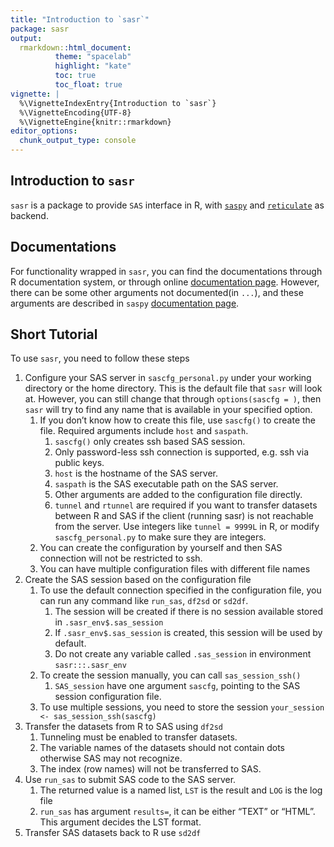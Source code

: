 ```yaml
---
title: "Introduction to `sasr`"
package: sasr
output:
  rmarkdown::html_document:
          theme: "spacelab"
          highlight: "kate"
          toc: true
          toc_float: true
vignette: |
  %\VignetteIndexEntry{Introduction to `sasr`}
  %\VignetteEncoding{UTF-8}
  %\VignetteEngine{knitr::rmarkdown}
editor_options:
  chunk_output_type: console
---
```



## Introduction to `sasr`

`sasr` is a package to provide `SAS` interface in R, with [`saspy`](https://sassoftware.github.io/saspy/) and [`reticulate`](https://rstudio.github.io/reticulate/) as backend.

## Documentations

For functionality wrapped in `sasr`, you can find the documentations through R documentation system, or through online [documentation page](https://insightsengineering.github.io/sasr/latest-tag/).
However, there can be some other arguments not documented(in `...`), and these arguments are described in `saspy` [documentation page](https://sassoftware.github.io/saspy/).

## Short Tutorial

To use `sasr`, you need to follow these steps

1. Configure your SAS server in `sascfg_personal.py` under your working directory or the home directory. This is the default file that `sasr` will look at. However, you can still change that through `options(sascfg = )`, then `sasr` will try to find any name that is available in your specified option.
    1. If you don't know how to create this file, use `sascfg()` to create the file. Required arguments include `host` and `saspath`.
        1. `sascfg()` only creates ssh based SAS session.
        1. Only password-less ssh connection is supported, e.g. ssh via public keys.
        1. `host` is the hostname of the SAS server.
        1. `saspath` is the SAS executable path on the SAS server.
        1. Other arguments are added to the configuration file directly.
        1. `tunnel` and `rtunnel` are required if you want to transfer datasets between R and SAS if the client (running sasr) is not reachable from the server. Use integers like `tunnel = 9999L` in R, or modify `sascfg_personal.py` to make sure they are integers.
    1. You can create the configuration by yourself and then SAS connection will not be restricted to ssh.
    1. You can have multiple configuration files with different file names
1. Create the SAS session based on the configuration file
    1. To use the default connection specified in the configuration file, you can run any command like `run_sas`, `df2sd` or `sd2df`.
        1. The session will be created if there is no session available stored in `.sasr_env$.sas_session`
        1. If `.sasr_env$.sas_session` is created, this session will be used by default.
        1. Do not create any variable called `.sas_session` in environment `sasr:::.sasr_env`
    1. To create the session manually, you can call `sas_session_ssh()`
        1. `SAS_session` have one argument `sascfg`, pointing to the SAS session configuration file.
    1. To use multiple sessions, you need to store the session `your_session <- sas_session_ssh(sascfg)`
1. Transfer the datasets from R to SAS using `df2sd`
    1. Tunneling must be enabled to transfer datasets.
    1. The variable names of the datasets should not contain dots otherwise SAS may not recognize.
    1. The index (row names) will not be transferred to SAS.
1. Use `run_sas` to submit SAS code to the SAS server.
    1. The returned value is a named list, `LST` is the result and `LOG` is the log file
    1. `run_sas` has argument `results=`, it can be either "TEXT" or "HTML". This argument decides the LST format.
1. Transfer SAS datasets back to R use `sd2df`
